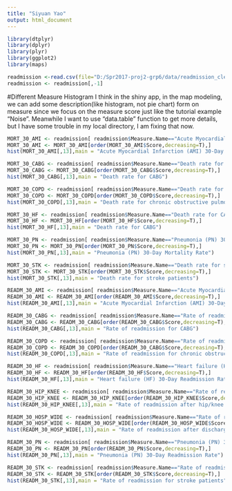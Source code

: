 ---
title: "Siyuan Yao"
output: html_document
---

```{r}
library(dtplyr)
library(dplyr)
library(plyr)
library(ggplot2)
library(maps)
```

```{r}
readmission <-read.csv(file="D:/Spr2017-proj2-grp6/data/readmission_cleaning.csv", as.is=T)
readmission <- readmission[,-1]
```

#Different Measure Histogram
I think in the shiny app, in the map modeling, we can add some description(like histogram, not pie chart) form on measure since we focus on the measure score just like the tutorial example "Noise". Meanwhile I want to use "data.table" function to get more details, but I have some trouble in my local directory, I am fixing that now. 
```{r}
MORT_30_AMI <- readmission[ readmission$Measure.Name=="Acute Myocardial Infarction (AMI) 30-Day Mortality Rate",]
MORT_30_AMI <- MORT_30_AMI[order(MORT_30_AMI$Score,decreasing=T),]
hist(MORT_30_AMI[,13],main = "Acute Myocardial Infarction (AMI) 30-Day Mortality Rate")
```
```{r}
MORT_30_CABG <- readmission[ readmission$Measure.Name=="Death rate for CABG",]
MORT_30_CABG <- MORT_30_CABG[order(MORT_30_CABG$Score,decreasing=T),]
hist(MORT_30_CABG[,13],main = "Death rate for CABG")
```
```{r}
MORT_30_COPD <- readmission[ readmission$Measure.Name=="Death rate for chronic obstructive pulmonary disease (COPD) patients",]
MORT_30_COPD <- MORT_30_COPD[order(MORT_30_COPD$Score,decreasing=T),]
hist(MORT_30_COPD[,13],main = "Death rate for chronic obstructive pulmonary disease (COPD) patients")
```
```{r}
MORT_30_HF <- readmission[ readmission$Measure.Name=="Death rate for CABG",]
MORT_30_HF <- MORT_30_HF[order(MORT_30_HF$Score,decreasing=T),]
hist(MORT_30_HF[,13],main = "Death rate for CABG")
```
```{r}
MORT_30_PN <- readmission[ readmission$Measure.Name=="Pneumonia (PN) 30-Day Mortality Rate",]
MORT_30_PN <- MORT_30_PN[order(MORT_30_PN$Score,decreasing=T),]
hist(MORT_30_PN[,13],main = "Pneumonia (PN) 30-Day Mortality Rate")
```
```{r}
MORT_30_STK <- readmission[ readmission$Measure.Name=="Death rate for stroke patients",]
MORT_30_STK <- MORT_30_STK[order(MORT_30_STK$Score,decreasing=T),]
hist(MORT_30_STK[,13],main = "Death rate for stroke patients")
```
```{r}
READM_30_AMI <- readmission[ readmission$Measure.Name=="Acute Myocardial Infarction (AMI) 30-Day Readmission Rate",]
READM_30_AMI <- READM_30_AMI[order(READM_30_AMI$Score,decreasing=T),]
hist(READM_30_AMI[,13],main = "Acute Myocardial Infarction (AMI) 30-Day Readmission Rate")
```
```{r}
READM_30_CABG <- readmission[ readmission$Measure.Name=="Rate of readmission for CABG",]
READM_30_CABG <- READM_30_CABG[order(READM_30_CABG$Score,decreasing=T),]
hist(READM_30_CABG[,13],main = "Rate of readmission for CABG")
```
```{r}
READM_30_COPD <- readmission[ readmission$Measure.Name=="Rate of readmission for chronic obstructive pulmonary disease (COPD) patients",]
READM_30_COPD <- READM_30_COPD[order(READM_30_CABG$Score,decreasing=T),]
hist(READM_30_COPD[,13],main = "Rate of readmission for chronic obstructive pulmonary disease (COPD) patients")
```
```{r}
READM_30_HF <- readmission[ readmission$Measure.Name=="Heart failure (HF) 30-Day Readmission Rate",]
READM_30_HF <- READM_30_HF[order(READM_30_HF$Score,decreasing=T),]
hist(READM_30_HF[,13],main = "Heart failure (HF) 30-Day Readmission Rate")
```

```{r}
READM_30_HIP_KNEE <- readmission[ readmission$Measure.Name=="Rate of readmission after hip/knee replacement",]
READM_30_HIP_KNEE <- READM_30_HIP_KNEE[order(READM_30_HIP_KNEE$Score,decreasing=T),]
hist(READM_30_HIP_KNEE[,13],main = "Rate of readmission after hip/knee replacement")
```
```{r}
READM_30_HOSP_WIDE <- readmission[ readmission$Measure.Name=="Rate of readmission after discharge from hospital (hospital-wide)",]
READM_30_HOSP_WIDE <- READM_30_HOSP_WIDE[order(READM_30_HOSP_WIDE$Score,decreasing=T),]
hist(READM_30_HOSP_WIDE[,13],main = "Rate of readmission after discharge from hospital (hospital-wide)")
```
```{r}
READM_30_PN <- readmission[ readmission$Measure.Name=="Pneumonia (PN) 30-Day Readmission Rate",]
READM_30_PN <- READM_30_PN[order(READM_30_PN$Score,decreasing=T),]
hist(READM_30_PN[,13],main = "Pneumonia (PN) 30-Day Readmission Rate")
```
```{r}
READM_30_STK <- readmission[ readmission$Measure.Name=="Rate of readmission for stroke patients",]
READM_30_STK <- READM_30_STK[order(READM_30_STK$Score,decreasing=T),]
hist(READM_30_STK[,13],main = "Rate of readmission for stroke patients")
```


